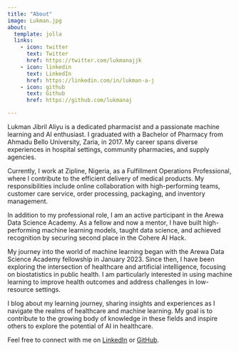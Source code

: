 ```yaml
---
title: "About"
image: Lukman.jpg
about:
  template: jolla
  links:
    - icon: twitter
      text: Twitter
      href: https://twitter.com/lukmanajjk
    - icon: linkedin
      text: LinkedIn
      href: https://linkedin.com/in/lukman-a-j
    - icon: github
      text: Github
      href: https://github.com/lukmanaj

---
```



Lukman Jibril Aliyu is a dedicated pharmacist and a passionate machine learning and AI enthusiast. I graduated with a Bachelor of Pharmacy from Ahmadu Bello University, Zaria, in 2017. My career spans diverse experiences in hospital settings, community pharmacies, and supply agencies.

Currently, I work at Zipline, Nigeria, as a Fulfillment Operations Professional, where I contribute to the efficient delivery of medical products. My responsibilities include online collaboration with high-performing teams, customer care service, order processing, packaging, and inventory management.

In addition to my professional role, I am an active participant in the Arewa Data Science Academy. As a fellow and now a mentor, I have built high-performing machine learning models, taught data science, and achieved recognition by securing second place in the Cohere AI Hack.

My journey into the world of machine learning began with the Arewa Data Science Academy fellowship in January 2023. Since then, I have been exploring the intersection of healthcare and artificial intelligence, focusing on biostatistics in public health. I am particularly interested in using machine learning to improve health outcomes and address challenges in low-resource settings.

I blog about my learning journey, sharing insights and experiences as I navigate the realms of healthcare and machine learning. My goal is to contribute to the growing body of knowledge in these fields and inspire others to explore the potential of AI in healthcare.

Feel free to connect with me on [LinkedIn](https://linkedin.com/in/lukman-a-j) or [GitHub](https://github.com/lukmanaj). 